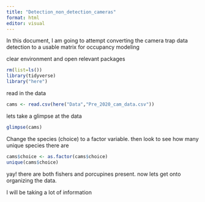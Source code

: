 ```yaml
---
title: "Detection_non_detection_cameras"
format: html
editor: visual
---
```


In this document, I am going to attempt converting the camera trap data detection to a usable matrix for occupancy modeling

clear environment and open relevant packages

```r
rm(list=ls())
library(tidyverse)
library("here")
```

read in the data

```r
cams <- read.csv(here("Data","Pre_2020_cam_data.csv"))
```

lets take a glimpse at the data

```r
glimpse(cams)
```

Change the species (choice) to a factor variable. then look to see how many unique species there are

```r
cams$choice <- as.factor(cams$choice)
unique(cams$choice)
```

yay! there are both fishers and porcupines present. now lets get onto organizing the data.

I will be taking a lot of information
